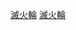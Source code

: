 {{Catnav|頁面分類|人类社会|生活|消防|香港消防}}
{{Catnav|頁面分類|人类社会|安全|災害管理|香港消防}}
{{Catnav|頁面分類|人类社会|亞洲社會|香港社會|香港消防}}
{{Catnav|頁面分類|人类社会|中國社會|香港社會|香港消防}}

[[Category:香港消防處|滅火輪]]
[[Category:香港船艦|滅火輪]]